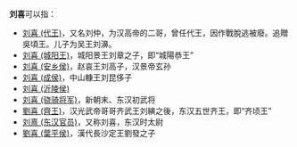 '''刘喜'''可以指：
* [[刘喜_(代王)|刘喜 (代王)]]，又名刘仲，为汉高帝的二哥，曾任代王，因作戰脫逃被廢。追贈吳頃王。儿子为吴王刘濞。
* [[刘喜_(城阳王)|刘喜 (城阳王)]]，城阳景王刘章之子，即“城陽恭王”
* [[刘喜_(安乡侯)|刘喜 (安乡侯)]]，赵哀王刘高子，汉景帝玄孙
* [[刘喜_(成侯)|刘喜 (成侯)]]，中山糠王刘昆侈子
* [[刘喜_(沂陵侯)|刘喜 (沂陵侯)]]
* [[刘喜_(骁骑将军)|刘喜 (骁骑将军)]]，新朝末、东汉初武将
* [[劉喜_(齊王)|劉喜 (齊王)]]，汉光武帝哥哥齐武王刘縯之後，东汉五世齐王，即“齐顷王”
* [[刘熹_(东汉官员)|刘熹 (东汉官员)]]，又称刘喜，东汉时太尉
* [[劉喜_(葉平侯)|劉喜 (葉平侯)]]，漢代長沙定王劉發之子

{{disambig|Cat=二字刘姓人名消歧义|X}}